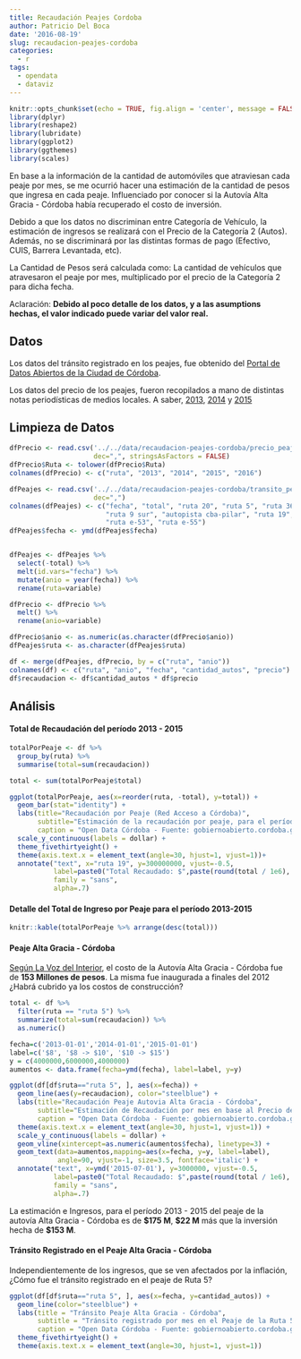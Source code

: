 ---
title: Recaudación Peajes Cordoba
author: Patricio Del Boca
date: '2016-08-19'
slug: recaudacion-peajes-cordoba
categories:
  - r
tags:
  - opendata
  - dataviz
---


```{r setup, include=FALSE}
knitr::opts_chunk$set(echo = TRUE, fig.align = 'center', message = FALSE)
library(dplyr)
library(reshape2)
library(lubridate)
library(ggplot2)
library(ggthemes)
library(scales)
```

En base a la información de la cantidad de automóviles que atraviesan cada peaje por mes,
se me ocurrió hacer una estimación de la cantidad de pesos que ingresa en cada peaje. Influenciado por conocer si la Autovía Alta Gracia - Córdoba había recuperado el costo de inversión.

Debido a que los datos no discriminan entre Categoría de Vehículo, la estimación de ingresos
se realizará con el Precio de la Categoría 2 (Autos). Además, no se discriminará por las distintas formas de pago (Efectivo, CUIS, Barrera Levantada, etc).

La Cantidad de Pesos será calculada como: 
La cantidad de vehículos que atravesaron el peaje por mes, multiplicado por el precio de la Categoría 2 para dicha fecha.

Aclaración: **Debido al poco detalle de los datos, y a las asumptions hechas, el valor indicado puede variar del valor real.**

## Datos
Los datos del tránsito registrado en los peajes, fue obtenido del [Portal de Datos Abiertos de la Ciudad de Córdoba](https://gobiernoabierto.cordoba.gob.ar/data/datos-abiertos/categoria/turismo/datos-del-turismo-de-la-ciudad-de-cordoba/55).

Los datos del precio de los peajes, fueron recopilados a mano de distintas notas periodísticas de medios locales. A saber, [2013](http://www.lavoz.com.ar/noticias/politica/nuevas-tarifas-peajes-red-acceso-cordoba), [2014](http://www.lavoz.com.ar/ciudadanos/partir-de-este-miercoles-rigen-las-nuevas-tarifas-de-peajes) y [2015](http://transitocordoba.com/2015/01/a-partir-de-hoy-rige-la-nueva-tarifa-en-los-peajes-de-la-rac/)


## Limpieza de Datos
```{r}
dfPrecio <- read.csv('../../data/recaudacion-peajes-cordoba/precio_peajes.csv',
                     dec=",", stringsAsFactors = FALSE)
dfPrecio$Ruta <- tolower(dfPrecio$Ruta)
colnames(dfPrecio) <- c("ruta", "2013", "2014", "2015", "2016")

dfPeajes <- read.csv('../../data/recaudacion-peajes-cordoba/transito_peajes.csv',
                     dec=",")
colnames(dfPeajes) <- c("fecha", "total", "ruta 20", "ruta 5", "ruta 36 bower",
                        "ruta 9 sur", "autopista cba-pilar", "ruta 19", "ruta 9 norte",
                        "ruta e-53", "ruta e-55")
dfPeajes$fecha <- ymd(dfPeajes$fecha)


dfPeajes <- dfPeajes %>% 
  select(-total) %>% 
  melt(id.vars="fecha") %>%  
  mutate(anio = year(fecha)) %>% 
  rename(ruta=variable)

dfPrecio <- dfPrecio %>% 
  melt() %>% 
  rename(anio=variable)

dfPrecio$anio <- as.numeric(as.character(dfPrecio$anio))
dfPeajes$ruta <- as.character(dfPeajes$ruta)

df <- merge(dfPeajes, dfPrecio, by = c("ruta", "anio"))
colnames(df) <- c("ruta", "anio", "fecha", "cantidad_autos", "precio")
df$recaudacion <- df$cantidad_autos * df$precio
```

## Análisis

#### Total de Recaudación del período 2013 - 2015
```{r total_por_peaje, fig.width=10}
totalPorPeaje <- df %>% 
  group_by(ruta) %>% 
  summarise(total=sum(recaudacion))

total <- sum(totalPorPeaje$total)

ggplot(totalPorPeaje, aes(x=reorder(ruta, -total), y=total)) +
  geom_bar(stat="identity") + 
  labs(title="Recaudación por Peaje (Red Acceso a Córdoba)",
       subtitle="Estimación de la recaudación por peaje, para el período 2013-2015, en base al precio de la Categoría 2.",
       caption = "Open Data Córdoba - Fuente: gobiernoabierto.cordoba.gob.ar") +
  scale_y_continuous(labels = dollar) +
  theme_fivethirtyeight() +
  theme(axis.text.x = element_text(angle=30, hjust=1, vjust=1))+
  annotate("text", x="ruta 19", y=300000000, vjust=-0.5,
           label=paste0("Total Recaudado: $",paste(round(total / 1e6), "M")),
           family = "sans",
           alpha=.7) 
```

#### Detalle del Total de Ingreso por Peaje para el período 2013-2015
```{r detalle_total_ingreso, echo=FALSE}
knitr::kable(totalPorPeaje %>% arrange(desc(total)))
```


#### Peaje Alta Gracia - Córdoba
[Según La Voz del Interior](http://www.lavoz.com.ar/noticias/politica/con-schiaretti-fue-habilitada-autovia-cordoba-alta-gracia), el costo de la Autovía Alta Gracia - Córdoba fue de
**153 Millones de pesos**. La misma fue inaugurada a finales del 2012 ¿Habrá cubrido ya los
costos de construcción?
```{r ruta_5}
total <- df %>% 
  filter(ruta == "ruta 5") %>%  
  summarize(total=sum(recaudacion)) %>% 
  as.numeric()

fecha=c('2013-01-01','2014-01-01','2015-01-01')
label=c('$8', '$8 -> $10', '$10 -> $15')
y = c(4000000,6000000,4000000)
aumentos <- data.frame(fecha=ymd(fecha), label=label, y=y)

ggplot(df[df$ruta=="ruta 5", ], aes(x=fecha)) +
  geom_line(aes(y=recaudacion), color="steelblue") +
  labs(title="Recaudación Peaje Autovia Alta Gracia - Córdoba",
       subtitle="Estimación de Recaudación por mes en base al Precio de la Categoría 2.",
       caption = "Open Data Córdoba - Fuente: gobiernoabierto.cordoba.gob.ar") + theme_fivethirtyeight() +
  theme(axis.text.x = element_text(angle=30, hjust=1, vjust=1)) +
  scale_y_continuous(labels = dollar) +
  geom_vline(xintercept=as.numeric(aumentos$fecha), linetype=3) +
  geom_text(data=aumentos,mapping=aes(x=fecha, y=y, label=label),
            angle=90, vjust=-1, size=3.5, fontface='italic') +
  annotate("text", x=ymd('2015-07-01'), y=3000000, vjust=-0.5,
           label=paste0("Total Recaudado: $",paste(round(total / 1e6), "M")),
           family = "sans",
           alpha=.7) 

```

La estimación e Ingresos, para el período 2013 - 2015 del peaje de la autovía Alta Gracia - Córdoba es de **$175 M**, **$22 M** más que la inversión hecha de **$153 M**.

#### Tránsito Registrado en el Peaje Alta Gracia - Córdoba
Independientemente de los ingresos, que se ven afectados por la inflación, ¿Cómo fue el tránsito registrado en el peaje de Ruta 5?
```{r transito_peaje_ruta_5}
ggplot(df[df$ruta=="ruta 5", ], aes(x=fecha, y=cantidad_autos)) +
  geom_line(color="steelblue") +
  labs(title = "Tránsito Peaje Alta Gracia - Córdoba",
       subtitle = "Tránsito registrado por mes en el Peaje de la Ruta 5, para el período 2013-2015.",
       caption = "Open Data Córdoba - Fuente: gobiernoabierto.cordoba.gob.ar") +
  theme_fivethirtyeight() +
  theme(axis.text.x = element_text(angle=30, hjust=1, vjust=1))
```
